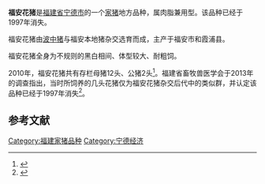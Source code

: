 {{猪品种信息框
|品种=福安花猪
|图片=
|图片说明=
|起源=
|起源地=[[福安市|福安市]]和[[霞浦县|霞浦县]]
|分布=福建省宁德市福安县和霞浦县
|毛色=黑白相间
|耳朵=
}}

'''福安花猪'''是[[福建省|福建省]][[宁德市|宁德市]]的一个[[家猪|家猪]]地方品种，属肉脂兼用型。该品种已经于1997年消失。

福安花猪由[[波中猪|波中猪]]与福安本地猪杂交选育而成，主产于福安市和霞浦县。

福安花猪全身为不规则的黑白相间、体型较大、耐粗饲。

2010年，福安花猪共有存栏母猪12头、公猪2头<ref>{{cite news|author=王志凌|title=福安花猪保种选育工作有序展开|url=http://fjagri.gov.cn/html/nyxw/xxlb/nd/2010/05/17/51000.html|accessdate=2010-08-25|date=2010-05-17}}{{dead link|date=2018年4月 |bot=InternetArchiveBot |fix-attempted=yes }}</ref>。福建省畜牧兽医学会于2013年的调查指出，当时所饲养的几头花猪仅为福安花猪杂交后代中的类似群，并认定该品种已经于1997年消失<ref> {{citation | first = 福建省畜牧兽医学会决策咨询与调研课题组 | contribution = 福建省地方畜禽遗传资源保护和开发利用状况调查研究 | title = 2013年福建省畜牧兽医学术年会论文集 | editor-first = 福建省畜牧兽医学会 | publisher = 福建省畜牧兽医学会 | place = 福建武夷山市 | pages = 6 | date = 9月 | year = 2013年| id = | accessdate = 2013-10-06}}</ref>。

==参考文献==
<div class="references-small">
<references></references>
</div>
{{福建省家畜家禽品种}}
[[Category:福建家猪品种|Category:福建家猪品种]]
[[Category:宁德经济|Category:宁德经济]]
